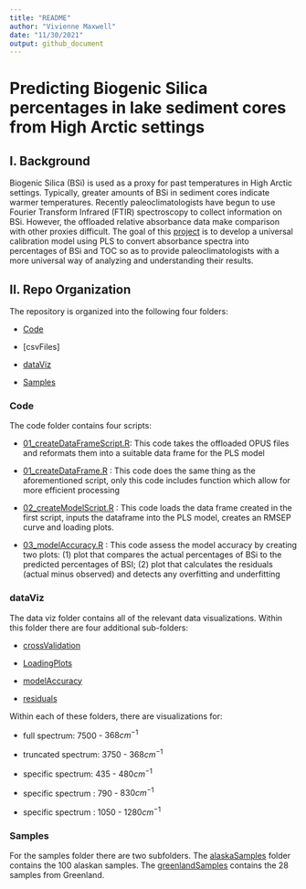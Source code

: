 ```yaml
---
title: "README"
author: "Vivienne Maxwell"
date: "11/30/2021"
output: github_document
---
```

# Predicting Biogenic Silica percentages in lake sediment cores from High Arctic settings 

## I. Background

Biogenic Silica (BSi) is used as a proxy for past temperatures in High Arctic settings. Typically, greater amounts of BSi in sediment cores indicate warmer temperatures. Recently paleoclimatologists have begun to use Fourier Transform Infrared (FTIR) spectroscopy to collect information on BSi. However, the offloaded relative absorbance data make comparison with other proxies difficult. The goal of this [project](https://www.causeweb.org/usproc/eusrc/2021/virtual-posters/7) is to develop a universal calibration model using PLS to convert absorbance spectra into percentages of BSi and TOC so as to provide paleoclimatologists with a more universal way of analyzing and understanding their results.

## II. Repo Organization 

The repository is organized into the following four folders: 

* [Code](https://github.com/people-r-strange/PLSmodel/tree/main/Code)

* [csvFiles]

* [dataViz](https://github.com/people-r-strange/PLSmodel/tree/main/dataViz)

* [Samples](https://github.com/people-r-strange/PLSmodel/tree/main/Samples)

### Code 

The code folder contains four scripts: 

* [01_createDataFrameScript.R](https://github.com/people-r-strange/PLSmodel/blob/main/Code/01_createDataFrameScript.R): This code takes the offloaded OPUS files and reformats them into a suitable data frame for the PLS model 

* [01_createDataFrame.R](https://github.com/people-r-strange/PLSmodel/blob/main/Code/01_createDataFrame.R) : This code does the same thing as the aforementioned script, only this code includes function which allow for more efficient processing

* [02_createModelScript.R](https://github.com/people-r-strange/PLSmodel/blob/main/Code/02_createModelScript.R) : This code loads the data frame created in the first script, inputs the dataframe into the PLS model, creates an RMSEP curve and loading plots. 

* [03_modelAccuracy.R](https://github.com/people-r-strange/PLSmodel/blob/main/Code/03_modelAccuracy.R) : This code assess the model accuracy by creating two plots: (1) plot that compares the actual percentages of BSi to the predicted percentages of BSI; (2) plot that calculates the residuals (actual minus observed) and detects any overfitting and underfitting 

### dataViz

The data viz folder contains all of the relevant data visualizations. Within this folder there are four additional sub-folders: 

* [crossValidation](https://github.com/people-r-strange/PLSmodel/tree/main/dataViz/Greenland/crossValidation)

* [LoadingPlots](https://github.com/people-r-strange/PLSmodel/tree/main/dataViz/Greenland/LoadingPlots)

* [modelAccuracy](https://github.com/people-r-strange/PLSmodel/tree/main/dataViz/Greenland/modelAccuracy)

* [residuals](https://github.com/people-r-strange/PLSmodel/tree/main/dataViz/Greenland/residuals)

Within each of these folders, there are visualizations for: 

* full spectrum: 7500 - $368cm^{-1}$

* truncated spectrum: 3750 - $368cm^{-1}$

* specific spectrum: 435 - $480cm^{-1}$

* specific spectrum : 790 - $830cm^{-1}$

* specific spectrum : 1050 - $1280cm^{-1}$

###  Samples 

For the samples folder there are two subfolders. The [alaskaSamples](https://github.com/people-r-strange/PLSmodel/tree/main/Samples/alaskaSamples) folder contains the 100 alaskan samples. The [greenlandSamples](https://github.com/people-r-strange/PLSmodel/tree/main/Samples/greenlandSamples) contains the 28 samples from Greenland. 
